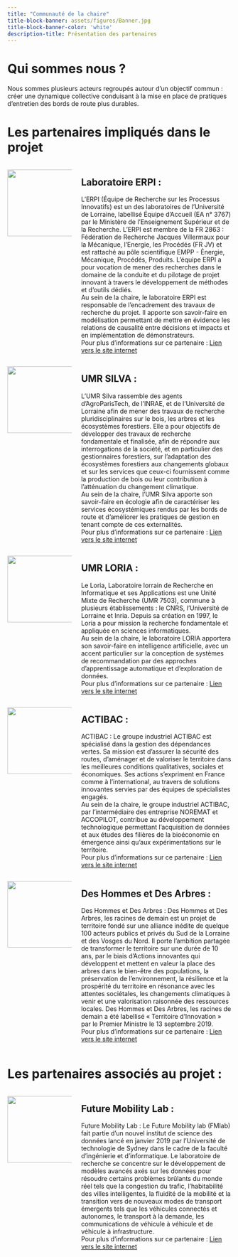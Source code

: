 ```yaml
---
title: "Communauté de la chaire"
title-block-banner: assets/figures/Banner.jpg
title-block-banner-color: 'white'
description-title: Présentation des partenaires
---
```

# Qui sommes nous ?

Nous sommes plusieurs acteurs regroupés autour d’un objectif commun : créer une dynamique collective conduisant à la mise en place de pratiques d’entretien des bords de route plus durables. 

# Les partenaires impliqués dans le projet


::::{#hero-heading .columns .column-page-inset}
::: {.column width="30%"}
![](assets/logos/ERPI.png){width=150 fig-align=center}

:::
::: {.column width="70%"}
## Laboratoire ERPI :
 L’ERPI (Équipe de Recherche sur les Processus Innovatifs) est un des laboratoires de l’Université de Lorraine, labellisé Équipe d’Accueil (EA n° 3767) par le Ministère de l’Enseignement Supérieur et de la Recherche. L’ERPI est membre de la FR 2863 : Fédération de Recherche Jacques Villermaux pour la Mécanique, l’Energie, les Procédés (FR JV) et est rattaché au pôle scientifique EMPP - Énergie, Mécanique, Procédés, Produits. L’équipe ERPI a pour vocation de mener des recherches dans le domaine de la conduite et du pilotage de projet innovant à travers le développement de méthodes et d’outils dédiés. <br> 
Au sein de la chaire, le laboratoire ERPI est responsable de l’encadrement des travaux de recherche du projet. Il apporte son savoir-faire en modélisation permettant de mettre en évidence les relations de causalité entre décisions et impacts et en implémentation de démonstrateurs.<br>
Pour plus d’informations sur ce partenaire : [Lien vers le site internet](https://erpi.univ-lorraine.fr/fr/){target="_blank"}
:::
::::

::::{#hero-heading .columns .column-page-inset}
::: {.column width="30%"}
![](assets/logos/logo_silva.png){width=150 fig-align=center}

:::
::: {.column width="70%"}
## UMR SILVA :
 L’UMR Silva rassemble des agents d’AgroParisTech, de l’INRAE, et de l’Université de Lorraine afin de mener des travaux de recherche pluridisciplinaires sur le bois, les arbres et les écosystèmes forestiers. Elle a pour objectifs de développer des travaux de recherche fondamentale et finalisée, afin de répondre aux interrogations de la société, et en particulier des gestionnaires forestiers, sur l’adaptation des écosystèmes forestiers aux changements globaux et sur les services que ceux-ci fournissent comme la production de bois ou leur contribution à l’atténuation du changement climatique. <br>
Au sein de la chaire, l’UMR Silva apporte son savoir-faire en écologie afin de caractériser les services écosystémiques rendus par les bords de route et d’améliorer les pratiques de gestion en tenant compte de ces externalités. <br>
Pour plus d’informations sur ce partenaire : [Lien vers le site internet](https://www6.nancy.inrae.fr/silva/){target="_blank"}

:::
::::

::::{#hero-heading .columns .column-page-inset}
::: {.column width="30%"}
![](assets/logos/logo_loria.jpg){width=150 fig-align=center}

:::
::: {.column width="70%"}
## UMR LORIA :
Le Loria, Laboratoire lorrain de Recherche en Informatique et ses Applications est une Unité Mixte de Recherche (UMR 7503), commune à plusieurs établissements : le CNRS, l’Université de Lorraine et Inria. Depuis sa création en 1997, le Loria a pour mission la recherche fondamentale et appliquée en sciences informatiques. <br>
Au sein de la chaire, le laboratoire LORIA apportera son savoir-faire en intelligence artificielle, avec un accent particulier sur la conception de systèmes de recommandation par des approches d’apprentissage automatique et d’exploration de données. <br>
Pour plus d’informations sur ce partenaire : [Lien vers le site internet](https://www.loria.fr/fr/){target="_blank"}


:::
::::

::::{#hero-heading .columns .column-page-inset}
::: {.column width="30%"}
![](assets/logos/logo_actibac.png){width=150 fig-align=center}

:::
::: {.column width="70%"}
## ACTIBAC :
ACTIBAC : Le groupe industriel ACTIBAC est spécialisé dans la gestion des dépendances vertes. Sa mission est d’assurer la sécurité des routes, d’aménager et de valoriser le territoire dans les meilleures conditions qualitatives, sociales et économiques. Ses actions s’expriment en France comme à l’international, au travers de solutions innovantes servies par des équipes de spécialistes engagés. <br>
Au sein de la chaire, le groupe industriel ACTIBAC, par l’intermédiaire des entreprise NOREMAT et ACCOPILOT, contribue au développement technologique permettant l’acquisition de données et aux études des filières de la bioéconomie en émergence ainsi qu’aux expérimentations sur le territoire. <br>
Pour plus d’informations sur ce partenaire : [Lien vers le site internet](https://www.actibac-groupe.fr/){target="_blank"}

:::
::::

::::{#hero-heading .columns .column-page-inset}
::: {.column width="30%"}
![](assets/logos/dhda.png){width=150 fig-align=center}

:::
::: {.column width="70%"}
## Des Hommes et Des Arbres :
Des Hommes et Des Arbres : Des Hommes et Des Arbres, les racines de demain est un projet de territoire fondé sur une alliance inédite de quelque 100 acteurs publics et privés du Sud de la Lorraine et des Vosges du Nord. Il porte l’ambition partagée de transformer le territoire sur une durée de 10 ans, par le biais d’Actions innovantes qui développent et mettent en valeur la place des arbres dans le bien-être des populations, la préservation de l’environnement, la résilience et la prospérité du territoire en résonance avec les attentes sociétales, les changements climatiques à venir et une valorisation raisonnée des ressources locales. Des Hommes et Des Arbres, les racines de demain a été labellisé « Territoire d’Innovation » par le Premier Ministre le 13 septembre 2019. <br>
Pour plus d’informations sur ce partenaire : [Lien vers le site internet](https://www.deshommesetdesarbres.org/){target="_blank"}

:::
::::

# Les partenaires associés au projet :

::::{#hero-heading .columns .column-page-inset}
::: {.column width="30%"}
![](assets/logos/logo_fmlab.JPG){width=150 fig-align=center}

:::
::: {.column width="70%"}
## Future Mobility Lab :
Future Mobility Lab : Le Future Mobility lab (FMlab) fait partie d'un nouvel institut de science des données lancé en janvier 2019 par l'Université de technologie de Sydney dans le cadre de la faculté d'ingénierie et d'informatique. Le laboratoire de recherche se concentre sur le développement de modèles avancés axés sur les données pour résoudre certains problèmes brûlants du monde réel tels que la congestion du trafic, l'habitabilité des villes intelligentes, la fluidité de la mobilité et la transition vers de nouveaux modes de transport émergents tels que les véhicules connectés et autonomes, le transport à la demande, les communications de véhicule à véhicule et de véhicule à infrastructure. <br>
 Pour plus d’informations sur ce partenaire : [Lien vers le site internet](http://www.fmlab.org/){target="_blank"}


:::
::::
